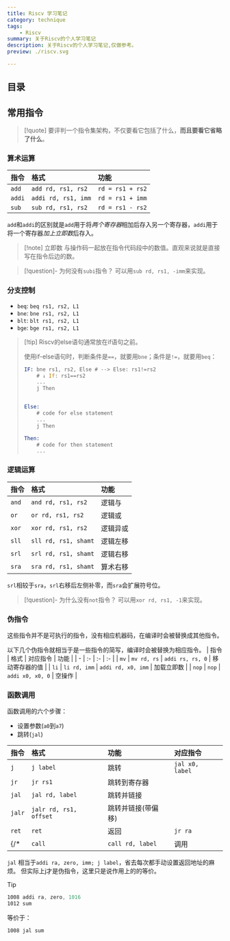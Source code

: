 ```yaml
---
title: Riscv 学习笔记
category: technique
tags:
    - Riscv
summary: 关于Riscv的个人学习笔记
description: 关于Riscv的个人学习笔记,仅做参考。
preview: ./riscv.svg

---
```



## 目录
## 常用指令
> [!quote] 要评判一个指令集架构，不仅要看它包括了什么，**而且要看它省略了什么**。


### 算术运算


 |  指令  |         格式        |   功能   | 
 |    -   |          :-         |    :-    |
 |  `add` |  `add rd, rs1, rs2` | `rd = rs1 + rs2` |
 | `addi` | `addi rd, rs1, imm` | `rd = rs1 + imm` |
 |  `sub` |  `sub rd, rs1, rs2` | `rd = rs1 - rs2` |

 `add`和`addi`的区别就是`add`用于将*两个寄存器*相加后存入另一个寄存器，`addi`用于将一个寄存器*加上立即数*后存入。

> [!note] 立即数
> 与操作码一起放在指令代码段中的数值。直观来说就是直接写在指令后边的数。


> [!question]- 为何没有`subi`指令？
    可以用`sub rd, rs1, -imm`来实现。

### 分支控制

- `beq`: `beq rs1, rs2, L1`
- `bne`: `bne rs1, rs2, L1`
- `blt`: `blt rs1, rs2, L1`
- `bge`: `bge rs1, rs2, L1`

> [!tip] Riscv的else语句通常放在if语句之前。
>
> 使用if-else语句时，判断条件是`==`，就要用`bne`；条件是`!=`，就要用`beq`：
> ```asm
> IF: bne rs1, rs2, Else # --> Else: rs1!=rs2
>     # ↓ If: rs1==rs2
>     ...
>     j Then
> 
> 
> Else: 
>     # code for else statement
>     ...
>     j Then
> 
> Then: 
>     # code for then statement
>     ...
> ```

### 逻辑运算

  | 指令  | 格式                 | 功能     |
  | -     | :-                   | :-       |
  | `and` | `and rd, rs1, rs2`   | 逻辑与   |
  | `or`  | `or rd, rs1, rs2`    | 逻辑或   |
  | `xor` | `xor rd, rs1, rs2`   | 逻辑异或 |
  | `sll` | `sll rd, rs1, shamt` | 逻辑左移 |
  | `srl` | `srl rd, rs1, shamt` | 逻辑右移 |
  | `sra` | `sra rd, rs1, shamt` | 算术右移 |

`srl`相较于`sra`，`srl`右移后左侧补零，而`sra`会扩展符号位。

> [!question]- 为什么没有`not`指令？
> 可以用`xor rd, rs1, -1`来实现。

### 伪指令

这些指令并不是可执行的指令，没有相应机器码，在编译时会被替换成其他指令。

以下几个伪指令就相当于是一些指令的简写，编译时会被替换为相应指令。
| 指令  | 格式         | 对应指令           | 功能           |
  | -     | :-           | :-                 | :-             |
  | `mv`  | `mv rd, rs`  | `addi rs, rs, 0`   | 移动寄存器的值 |
  | `li`  | `li rd, imm` | `addi rd, x0, imm` | 加载立即数     |
  | `nop` | `nop`        | `addi x0, x0, 0`   | 空操作         |

### 函数调用

  函数调用的六个步骤：
  + 设置参数(`a0`到`a7`)
  + 跳转(`jal`)
  
  | 指令  | 格式                 | 功能     | 对应指令 |
  | -     | :-                   | :-       | :-       |
  | `j` | `j label`      | 跳转 | `jal x0, label` |
  | `jr`  | `jr rs1`             | 跳转到寄存器       | |
  | `jal` | `jal rd, label`      | 跳转并链接 | |
  | `jalr`| `jalr rd, rs1, offset`| 跳转并链接(带偏移) | |
  | `ret` | `ret`                | 返回       | `jr ra` |
{/*  | `call`| `call rd, label`     | 调用       | |*/}


  `jal` 相当于`addi ra, zero, imm; j label`，省去每次都手动设置返回地址的麻烦。
  但实际上j才是伪指令，这里只是说作用上的的等价。

> [!tip]
> ```asm
> 1008 addi ra, zero, 1016
> 1012 sum
> ```
> 
> 等价于：
> ```asm
> 1008 jal sum
> ```
